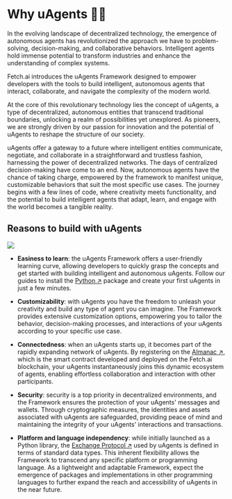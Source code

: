# Why uAgents 🤔💡

In the evolving landscape of decentralized technology, the emergence of autonomous agents has revolutionized the approach we have to problem-solving, decision-making, and collaborative behaviors. Intelligent agents hold immense potential to transform industries and enhance the understanding of complex systems. 

Fetch.ai introduces the uAgents Framework designed to empower developers with the tools to build intelligent, autonomous agents that interact, collaborate, and navigate the complexity of the modern world.

At the core of this revolutionary technology lies the concept of uAgents, a type of decentralized, autonomous entities that transcend traditional boundaries, unlocking a realm of possibilities yet unexplored. As pioneers, we are strongly driven by our passion for innovation and the potential of uAgents to reshape the structure of our society.

uAgents offer a gateway to a future where intelligent entities communicate, negotiate, and collaborate in a straightforward and trustless fashion, harnessing the power of decentralized networks. The days of centralized decision-making have come to an end. Now, autonomous agents have the chance of taking charge, empowered by the framework to manifest unique, customizable behaviors that suit the most specific use cases. The journey begins with a few lines of code, where creativity meets functionality, and the potential to build intelligent agents that adapt, learn, and engage with the world becomes a tangible reality.

## Reasons to build with uAgents

![](../../../src/images/why-uagents.png)

- **Easiness to learn**: the uAgents Framework offers a user-friendly learning curve, allowing developers to quickly grasp the concepts and get started with building intelligent and autonomous uAgents. Follow our guides to install the [Python ↗️](https://pypi.org/project/uagents/) package and create your first uAgents in just a few minutes.

- **Customizability**: with uAgents you have the freedom to unleash your creativity and build any type of agent you can imagine. The Framework provides extensive customization options, empowering you to tailor the behavior, decision-making processes, and interactions of your uAgents according to your specific use case.

- **Connectedness**: when an uAgents starts up, it becomes part of the rapidly expanding network of uAgents. By registering on the [Almanac ↗️](/references/contracts/uagents-almanac/almanac-overview.md)️, which is the smart contract developed and deployed on the Fetch.ai blockchain, your uAgents instantaneously joins this dynamic ecosystem of agents, enabling effortless collaboration and interaction with other participants.

- **Security**: security is a top priority in decentralized environments, and the Framework ensures the protection of your uAgents' messages and wallets. Through cryptographic measures, the identities and assets associated with uAgents are safeguarded, providing peace of mind and maintaining the integrity of your uAgents' interactions and transactions.

- **Platform and language independency**: while initially launched as a Python library, the [Exchange Protocol ↗️](/references/uagents/uagents-protocols/exchange-protocol.md)️ used by uAgents is defined in terms of standard data types. This inherent flexibility allows the Framework to transcend any specific platform or programming language. As a lightweight and adaptable Framework, expect the emergence of packages and implementations in other programming languages to further expand the reach and accessibility of uAgents in the near future.
